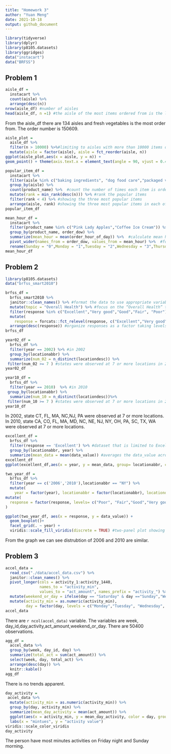 ```yaml
---
title: "Homework 3"
author: "Yuan Meng"
date: 2021-10-18
output: github_document
---
```


```r
library(tidyverse)
library(dplyr)
library(p8105.datasets)
library(ggridges)
data("instacart")
data("BRFSS")
```
## Problem 1
```r
aisle_df = 
  instacart %>%
  count(aisle) %>%     
  arrange(desc(n))
nrow(aisle_df) #number of aisles
head(aisle_df, n =1) #the aisle of the most items ordered from is the last row of the data frame
```
From the aisle_df there are 134 aisles and fresh vegetables is the most order from. The order number is 150609. 

```r
aisle_plot =
  aisle_df %>%
  filter(n > 10000) %>%#limiting to aisles with more than 10000 items ordered
  mutate(aisle = factor(aisle), aisle = fct_reorder(aisle, n))
ggplot(aisle_plot,aes(x = aisle, y = n)) + 
geom_point() + theme(axis.text.x = element_text(angle = 90, vjust = 0.4, hjust = 1)) #plot number of items ordered in each aisle
```

```r
popular_item_df = 
  instacart %>%
  filter(aisle %in% c("baking ingredients", "dog food care","packaged vegetables fruits")) %>%                       #filter out required aisles
  group_by(aisle) %>%     
  count(product_name) %>%  #count the number of times each item is ordered 
  mutate(rank = min_rank(desc(n))) %>% #rank the popular items
  filter(rank < 4) %>% #showing the three most popular items
  arrange(aisle, rank) #showing the three most popular items in each of the aisles in rank order
popular_item_df
```

```r
mean_hour_df = 
  instacart %>%
  filter(product_name %in% c("Pink Lady Apples","Coffee Ice Cream")) %>% #filter out specific product name
  group_by(product_name, order_dow) %>% 
  summarize(mean_hour = mean(order_hour_of_day)) %>%  #calculate mean hour of the day 
  pivot_wider(names_from = order_dow, values_from = mean_hour) %>%  #format this table for 2*7
  rename(Sunday = "0",Monday = "1",Tuesday = "2",Wednesday = "3",Thursday = "4",Friday = "5",Saturday = "6" ) #rename the column to make the table clear
mean_hour_df
```

## Problem 2
```r
library(p8105.datasets)
data("brfss_smart2010")
```

```r
brfss_df = 
  brfss_smart2010 %>%
  janitor::clean_names() %>% #format the data to use appropriate variable names;
  mutate(topic = "Overall Health") %>% #focus on the “Overall Health” topic
  filter(response %in% c("Excellent","Very good","Good","Fair", "Poor")) %>%  #include only responses from “Excellent” to “Poor”
  mutate(
    response = forcats::fct_relevel(response, c("Excellent","Very good","Good","Fair", "Poor"))) %>% 
  arrange(desc(response)) #organize responses as a factor taking levels ordered from “Poor” to “Excellent”
brfss_df
```

```r
year02_df = 
  brfss_df %>%
  filter(year == 2002) %>% #in 2002
  group_by(locationabbr) %>%
  summarize(num_02 = n_distinct(locationdesc)) %>%
 filter(num_02 >= 7 ) #states were observed at 7 or more locations in 2002
year02_df

year10_df = 
  brfss_df %>%
  filter(year == 2010)  %>% #in 2010
 group_by(locationabbr) %>%
  summarize(num_10 = n_distinct(locationdesc))%>%
 filter(num_10 >= 7 ) #states were observed at 7 or more locations in 2010
year10_df
```
In 2002, state CT, FL, MA, NC,NJ, PA were observed at 7 or more locations.
In 2010, state CA, CO, FL, MA, MD, NC, NE, NJ, NY, OH, PA, SC, TX, WA were observed at 7 or more locations.
```r
excellent_df = 
  brfss_df %>%
  filter(response == 'Excellent') %>% #dataset that is limited to Excellent responses
  group_by(locationabbr, year) %>%
  summarize(mean_data = mean(data_value)) #averages the data_value across locations within a state.
excellent_df  
ggplot(excellent_df,aes(x = year, y = mean_data, group= locationabbr, color = locationabbr)) + geom_line(alpha = 0.6) #“spaghetti” plot of this average value over time within a state
```

```r
two_year_df = 
  brfss_df %>%
  filter(year == c('2006','2010'),locationabbr == "NY") %>%
  mutate( 
    year = factor(year), locationabbr = factor(locationabbr), locationdesc = factor(locationdesc), data_value = as.numeric(data_value)) %>%
mutate(
  response = factor(response, levels= c("Poor", "Fair","Good","Very good","Excellent"))
)

ggplot(two_year_df, aes(x = response, y = data_value)) + 
  geom_boxplot()+
  facet_grid(. ~ year) +
  viridis::scale_fill_viridis(discrete = TRUE) #two-panel plot showing
```
From the graph we can see distrubtion of 2006 and 2010 are similar.

## Problem 3
```r
accel_data = 
  read_csv("./data/accel_data.csv") %>% 
  janitor::clean_names() %>% 
  pivot_longer(cols = activity_1:activity_1440, 
               names_to = "activity_min", 
               values_to = "act_amount", names_prefix = "activity_") %>% 
  mutate(weekend_or_day = ifelse(day == "Saturday" & day =="Sunday","Weekend","Weekday")) %>% 
  mutate(activity_min = as.numeric(activity_min), 
         day = factor(day, levels = c("Monday","Tuesday", "Wednesday", "Thursday", "Friday", "Saturday", "Sunday")))
accel_data
```
There are `r ncol(accel_data)` variable. The variables are week, day_id,day,activity,act_amount,weekend_or_day. There are 50400 observations.

```r
agg_df = 
  accel_data %>% 
  group_by(week, day_id, day) %>% 
  summarize(total_act = sum(act_amount)) %>% 
  select(week, day, total_act) %>% 
  arrange(desc(day)) %>%
  knitr::kable()
agg_df
```
There is no trends apparent.

```r
day_activity = 
 accel_data %>% 
  mutate(activity_min = as.numeric(activity_min)) %>% 
  group_by(day, activity_min) %>% 
  summarize(mean_day_activity = mean(act_amount)) %>%
  ggplot(aes(x = activity_min, y = mean_day_activity, color = day, group = day)) +      geom_smooth(se = FALSE) +
  labs(x = "mintues", y = "activity value")
viridis::scale_color_viridis
day_activity
```
The person have most minutes activities on Friday night and Sunday morning.